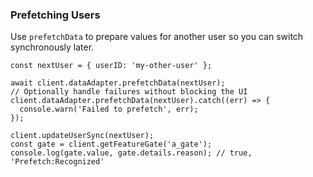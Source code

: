 ### Prefetching Users

Use `prefetchData` to prepare values for another user so you can switch synchronously later.

```tsx
const nextUser = { userID: 'my-other-user' };

await client.dataAdapter.prefetchData(nextUser);
// Optionally handle failures without blocking the UI
client.dataAdapter.prefetchData(nextUser).catch((err) => {
  console.warn('Failed to prefetch', err);
});

client.updateUserSync(nextUser);
const gate = client.getFeatureGate('a_gate');
console.log(gate.value, gate.details.reason); // true, 'Prefetch:Recognized'
```
